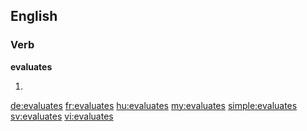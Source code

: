 ==English==

===Verb===
'''evaluates'''

# {{en-third-person singular of|evaluate}}

[[de:evaluates]]
[[fr:evaluates]]
[[hu:evaluates]]
[[my:evaluates]]
[[simple:evaluates]]
[[sv:evaluates]]
[[vi:evaluates]]